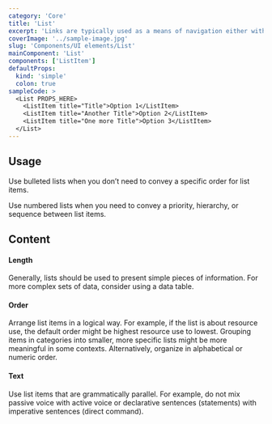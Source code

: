 ```yaml
---
category: 'Core'
title: 'List'
excerpt: 'Links are typically used as a means of navigation either within the application, to a place outside, or to a resource.'
coverImage: '../sample-image.jpg'
slug: 'Components/UI elements/List'
mainComponent: 'List'
components: ['ListItem']
defaultProps:
  kind: 'simple'
  colon: true
sampleCode: >
  <List PROPS_HERE>
    <ListItem title="Title">Option 1</ListItem>
    <ListItem title="Another Title">Option 2</ListItem>
    <ListItem title="One more Title">Option 3</ListItem>
  </List>
---
```


## Usage

Use bulleted lists when you don’t need to convey a specific order for list items.

Use numbered lists when you need to convey a priority, hierarchy, or sequence between list items.

## Content

#### Length

Generally, lists should be used to present simple pieces of information. For more complex sets of data, consider using a data table.

#### Order

Arrange list items in a logical way. For example, if the list is about resource use, the default order might be highest resource use to lowest. Grouping items in categories into smaller, more specific lists might be more meaningful in some contexts. Alternatively, organize in alphabetical or numeric order.

#### Text

Use list items that are grammatically parallel. For example, do not mix passive voice with active voice or declarative sentences (statements) with imperative sentences (direct command).
